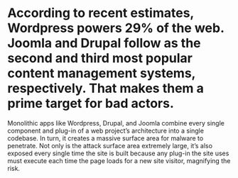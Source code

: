 
# According to recent estimates, Wordpress powers 29% of the web. Joomla and Drupal follow as the second and third most popular content management systems, respectively. That makes them a prime target for bad actors.

<Notes>
  Monolithic apps like Wordpress, Drupal, and Joomla combine every
  single component and plug-in of a web project’s architecture into a
  single codebase. In turn, it creates a massive surface area for 
  malware to penetrate. Not only is the attack surface area extremely
  large, it’s also exposed every single time the site is built because any
  plug-in the site uses must execute each time the page loads for a new
  site visitor, magnifying the risk.
</Notes>

